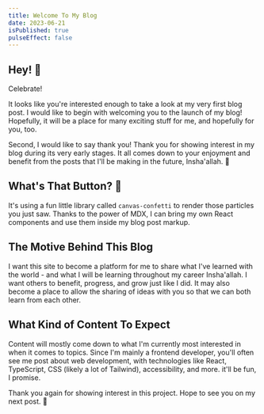 ```yaml
---
title: Welcome To My Blog
date: 2023-06-21
isPublished: true
pulseEffect: false
---
```



## Hey! 👋

<ConfettiButton attractive>Celebrate!</ConfettiButton>

It looks like you're interested enough to take a look at my very first blog post.
I would like to begin with welcoming you to the launch of my blog! Hopefully, it will be a place for many exciting stuff for me, and hopefully for you, too.

Second, I would like to say thank you! Thank you for showing interest in my blog during its very early stages. It all comes down to your enjoyment and benefit from the posts that I'll be making in the future, Insha'allah. 🤲

## What's That Button? 👀

It's using a fun little library called `canvas-confetti` to render those particles you just saw. Thanks to the power of MDX, I can bring my own React components and use them inside my blog post markup.

## The Motive Behind This Blog

I want this site to become a platform for me to share what I've learned with the world - and what I will be learning throughout my career Insha'allah. I want others to benefit, progress, and grow just like I did. It may also become a place to allow the sharing of ideas with you so that we can both learn from each other.

## What Kind of Content To Expect

Content will mostly come down to what I'm currently most interested in when it comes to topics. Since I'm mainly a frontend developer, you'll often see me post about web development, with technologies like React, TypeScript, CSS (likely a lot of Tailwind), accessibility, and more. it'll be fun, I promise.

Thank you again for showing interest in this project. Hope to see you on my next post. 🤗
